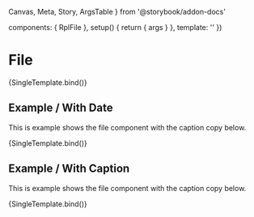   Canvas,
  Meta,
  Story,
  ArgsTable
} from '@storybook/addon-docs'

  components: { RplFile },
  setup() {
    return { args }
  },
  template: '<RplFile v-bind="args" />'
})

<Meta title='WIP/Components/File' component={RplFile} />

# File

<ArgsTable of={RplFile} />

<Canvas>
  <Story
    name='Default'
    play={a11yStoryCheck}
    args={{
      name: 'An example of a document title that goes across two lines',
      url: 'https://vic.gov.au/',
      size: '1.5mb',
      extension: 'pdf',
    }}
  >
    {SingleTemplate.bind()}
  </Story>
</Canvas>

## Example / With Date

This is example shows the file component with the caption copy below.

<Canvas>
  <Story
    name='With Date'
    play={a11yStoryCheck}
    args={{
      name: 'This is an example of a document title',
      url: 'https://vic.gov.au/',
      size: '1.5mb',
      extension: 'pdf',
      updated: 1657733400
    }}
  >
    {SingleTemplate.bind()}
  </Story>
</Canvas>

## Example / With Caption

This is example shows the file component with the caption copy below.

<Canvas>
  <Story
    name='With Caption'
    play={a11yStoryCheck}
    args={{
      name: 'This is an example of a document title',
      url: 'https://vic.gov.au/',
      caption: 'And this is example of a longer description of the document, this one seems very descriptive.',
      size: '1.5mb',
      extension: 'pdf',
    }}
  >
    {SingleTemplate.bind()}
  </Story>
</Canvas>
